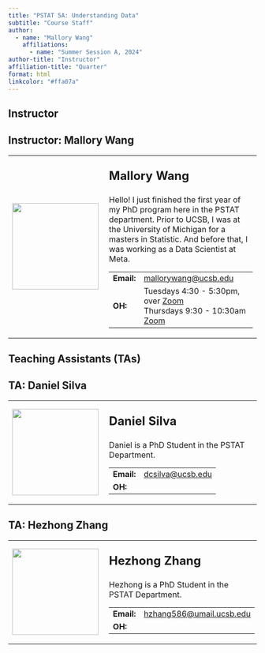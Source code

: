 ```yaml
---
title: "PSTAT 5A: Understanding Data"
subtitle: "Course Staff"
author:
  - name: "Mallory Wang"
    affiliations:
      - name: "Summer Session A, 2024"
author-title: "Instructor"
affiliation-title: "Quarter"
format: html
linkcolor: "#ffa07a"
---
```


## Instructor

:::{.callout-note collapse="false"}
## Instructor: Mallory Wang
<table>
  <tr>
    <td style = "padding-right: 10pt">
      <img src = "../Images/Profiles/placeholder.png" width = 175>
    </td>
    <td>
      <p style = "font-size:24px"><b>Mallory Wang</b></p>
      <p>
        Hello! I just finished the first year of my PhD program here in the PSTAT department. Prior to UCSB, I was at the University of Michigan for a masters in Statistic. And before that, I was working as a Data Scientist at Meta.
      </p>
      <table>
        <tr>
          <td><b>Email:</b></td>
          <td><a href = "mailto:mallorywang@ucsb.edu">mallorywang@ucsb.edu</a> </td>
        </tr>
        <tr>
          <td><b>OH:</b></td>
          <td>Tuesdays 4:30 - 5:30pm, over [Zoom](https://ucsb.zoom.us/j/83301329982) <br /> Thursdays 9:30 - 10:30am [Zoom](https://ucsb.zoom.us/j/83294791272)</td>
        </tr>
      </table>
    </td>
  </tr>
</table>
:::

## Teaching Assistants (TAs)

<!-- TA 1 -->
:::{.callout-note collapse="false"}
## TA: Daniel Silva
<table>
  <tr>
    <td style = "padding-right: 10pt">
      <img src = "../Images/Profiles/placeholder.png" width = 175>
    </td>
    <td>
      <p style = "font-size:24px"><b>Daniel Silva</b></p>
      <p>
        Daniel is a PhD Student in the PSTAT Department.
      </p>
      <table>
        <tr>
          <td><b>Email:</b></td>
          <td><a href="mailto:dcsilva@ucsb.edu">dcsilva@ucsb.edu</a></td>
        </tr>
        <tr>
          <td><b>OH:</b></td>
        </tr>
      </table>
    </td>
  </tr>
</table>
:::
<!-- TA 2 -->
:::{.callout-note collapse="false"}
## TA: Hezhong Zhang
<table>
  <tr>
    <td style = "padding-right: 10pt">
      <img src = "../Images/Profiles/placeholder.png" width = 175>
    </td>
    <td>
      <p style = "font-size:24px"><b>Hezhong Zhang</b></p>
      <p>
        Hezhong is a PhD Student in the PSTAT Department.
      </p>
      <table>
        <tr>
          <td><b>Email:</b></td>
          <td><a href="mailto:hzhang586@umail.ucsb.edu">hzhang586@umail.ucsb.edu</a></td>
        </tr>
        <tr>
          <td><b>OH:</b></td>
        </tr>
      </table>
    </td>
  </tr>
</table>
:::
